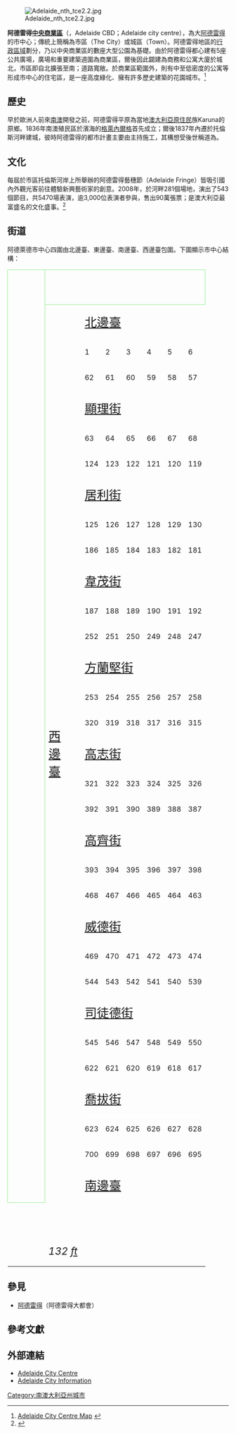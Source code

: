 {{NoteTA
|G1=Country
|T = zh-hans:阿德莱德中央商业区; zh-hant:阿德萊德市中心; zh-tw:阿德雷得中央商業區; zh-hk:阿德萊德市中心;
|1 = zh-hans:阿德莱德; zh-hant:阿德萊德; zh-tw:阿德雷得; zh-hk:阿德萊德;
|2 = zh-hans:中央商业区; zh-hant:市中心; zh-tw:中央商業區; zh-hk:市中心;
|3=zh:南澳大利亞州;zh-cn:南澳大利亚州;zh-hk:南澳州;
}}
{{coord|-34.929|138.601|type:city(10229)_region:AU-SA_scale:30000|format=dms|display=title}}
{{Infobox Australian Place 
| type     = suburb
| name     = 阿德雷得
| city     = 阿德雷得
| state    = sa
| image    = Adelaide festival centre.jpg
| caption  = 托倫斯湖畔的阿德雷得市中心
| lga      = [[阿德雷得|阿德雷得]]
| postcode = 5000
| pop       = 12,962 |pop_year = {{CensusAU|2011}}
| pop_footnotes = <ref name=abs2011>{{Census 2011 AUS | id = SSC40002 | name = Adelaide (State Suburb) | accessdate = 25 Jan 2015 | quick = on}}</ref>
| pop2      = 10,229 |pop2_year = {{CensusAU|2006}}
| pop2_footnotes = <ref name="abs2006">{{Census 2006 AUS | id = SSC41011 | name = Adelaide (State Suburb) | accessdate = 25 October 2007 | quick = on}}</ref>
| area     = 10.5
| established = 1837
}}
[[File:Adelaide_nth_tce2.2.jpg|thumb]]


'''阿德雷得[[中央商務區|中央商業區]]'''（{{lang-en|Adelaide central business district}}，Adelaide CBD；Adelaide city centre），為大[[阿德雷得|阿德雷得]]的市中心；傳統上簡稱為市區（The City）或城區（Town）。阿德雷得地區的[[南澳大利亞州地方政府區域|行政區域]]劃分，乃以中央商業區的數座大型公園為基礎。由於阿德雷得都心建有5座公共廣場，廣場和重要建築週圍為商業區，爾後因此闢建為商務和公寓大廈於城北，市區即自北擴張至南；道路寬敞。於商業區範圍外，則有中至低密度的公寓等形成市中心的住宅區，是一座高度綠化、擁有許多歷史建築的花園城市。<ref>[http://www.wilmap.com.au/samaps/adcity.html Adelaide City Centre Map] {{webarchive|url=https://web.archive.org/web/20100103055814/http://www.wilmap.com.au/samaps/adcity.html |date=2010-01-03 }}</ref>

==歷史==
早於歐洲人前來[[南澳大利亞州|南澳]]開發之前，阿德雷得平原為當地[[澳大利亞原住民|澳大利亞原住民]]族Karuna的原鄉。1836年南澳殖民區於濱海的[[格萊內爾格_(南澳大利亞州)|格萊內爾格]]首先成立；爾後1837年內遷於托倫斯河畔建城，彼時阿德雷得的都市計畫主要由{{tsl|en|William Light|威廉·萊特}}主持施工，其構想受後世稱道為{{tsl|en|Light's Vision|萊特的遠見}}。

==文化==
每屆於市區托倫斯河岸上所舉辦的阿德雷得藝穗節（Adelaide Fringe）皆吸引國內外觀光客前往體驗新興藝術家的創意。2008年，於河畔281個場地，演出了543個節目，共5470場表演，逾3,000位表演者參與，售出90萬張票；是澳大利亞最富盛名的文化盛事。<ref>{{cite web|url=http://211.72.204.97/taipeifringe/Content/ContentPage.aspx?id=4796|title=臺北藝穗節 -|website=211.72.204.97|access-date=2010-01-13|archive-url=https://web.archive.org/web/20160304124406/http://211.72.204.97/taipeifringe/Content/ContentPage.aspx?id=4796|archive-date=2016-03-04|dead-url=yes}}</ref>

==街道==
阿德萊德市中心四圍由北邊臺、東邊臺、南邊臺、西邊臺包圍。下圖顯示市中心結構：
{| style="font-size: 50%; border-collapse:collapse; text-align: center; margin: 1em auto 1em auto; " cell-padding="0" cell-margin="0"
|-bgcolor=lightgreen
| rowspan=32           style="border:1px solid lightgreen;" | 
| colspan=36           style="border:1px solid lightgreen;" | <br> 
| colspan=3 rowspan=10 style="border:1px solid lightgreen;" |
| colspan=1 rowspan=13 style="border:1px solid lightgreen;" |
| colspan=2 rowspan=16 style="border:1px solid lightgreen;" |
| colspan=2 rowspan=19 style="border:1px solid lightgreen;" |
| colspan=1 rowspan=25 style="border:1px solid lightgreen;" |
| colspan=1 rowspan=32 style="border:1px solid lightgreen;" |
|-bgcolor=white
| rowspan=31 style="border:1px solid white;" | <big><big><big>     [[西邊臺_(南澳州)|西<br>邊<br>臺]]
| colspan=34 style="border:1px solid white;" | <big><big><big>[[北邊臺_(南澳州)|北邊臺]]
| rowspan=9  style="border:1px solid white;" | <big><big><big>     [[東邊臺_(南澳州)|東<br>邊<br>臺]]
|            style="border:1px solid white;" | <big><big>''132 [[Foot_(unit)|ft]]''
|-bgcolor=pink
|1||2||3||4||5||6||7||8
| rowspan=4  bgcolor=white style="border:1px solid white;" valign=bottom | <big><big><big>     [[摩佛街|摩<br>佛<br>街]]
|9||10||11||12||13||14||15||16
| rowspan=12 bgcolor=white style="border:1px solid white;"               | <big><big><big>    [[英皇威廉街|英<br>皇<br>威<br>廉<br>街]]<br> 
|17||18||19||20||21||22||23||24
| rowspan=4  bgcolor=white style="border:1px solid white;" valign=bottom | <big><big><big>     [[砵甸尼街|砵<br>甸<br>尼<br>街]]
|25||26||27||28||29||30||31
|-bgcolor=pink
|62||61||60||59||58||57||56||55
|54||53||52||51||50||49||48||47
|46||45||44||43||42||41||40||39
|38||37||36||35||34||33||32
|-bgcolor=white
| colspan=8 style="border:1px solid white;" | <big><big><big>[[顯理街|顯理街]] 
| colspan=8 style="border:1px solid white;" | <big><big><big>[[顯理街|顯理街]] 
| colspan=8 style="border:1px solid white;" | <big><big><big>[[溫都摩|溫都摩]]
| colspan=7 style="border:1px solid white;" | <big><big><big>[[溫都街|溫都街]]
|           style="border:1px solid white;" | <big><big>''66 [[Foot_(unit)|ft]]''
|-bgcolor=pink
|63||64||65||66||67||68||69||70
|71||72||73||74||75||76||77||78
|79||80||81||82||83||84||85||86
|87||88||89||90||91||92||93
|-bgcolor=pink
|124||123||122||121||120||119||118
| rowspan=4 colspan=3 bgcolor=lightgreen | <big><big><big>[[禮智廣場|禮智<br><br>廣場]]
|115||114||113||112||111||110||109
|108||107||106||105||104||103||102
| rowspan=4 colspan=3 bgcolor=lightgreen | <big><big><big>[[軒馬士廣場|軒馬士<br><br>廣場]]
|99||98||97||96||95||94
|-bgcolor=white
| colspan=7 style="border:1px solid white;" | <big><big><big>[[居利街|居利街]]
| colspan=7 style="border:1px solid white;" | <big><big><big>[[居利街|居利街]]
| colspan=7 style="border:1px solid white;" | <big><big><big>[[君埠街|君埠街]]
| colspan=6 style="border:1px solid white;" | <big><big><big>[[君埠街|君埠街]]
|           style="border:1px solid white;" | <big><big>''99 [[Foot_(unit)|ft]]''
|-bgcolor=pink
|125||126||127||128||129||130||131
|134||135||136||137||138||139||140
|141||142||143||144||145||146||147
|150||151||152||153||154||155
|-bgcolor=pink
|186||185||184||183||182||181||180
|177||176||175||174||173||172||171
|170||169||168||167||166||165||164
|161||160||159||158||157||156
|-bgcolor=white
| colspan=8  style="border:1px solid white;"              | <big><big><big>[[韋茂街|韋茂街]]
| rowspan=6  style="border:1px solid white;" valign=top   | <big><big><big>     [[摩佛街|摩<br>佛<br>街]]<br> 
| colspan=8  style="border:1px solid white;"              | <big><big><big>[[韋茂街|韋茂街]]
| colspan=8  style="border:1px solid white;"              | <big><big><big>[[卑利街_(阿德萊德)|卑利街]] 
| rowspan=6  style="border:1px solid white;" valign=top   | <big><big><big>     [[砵甸尼街|砵<br>甸<br>尼<br>街]]<br> 
| colspan=8  style="border:1px solid white;"              | <big><big><big>[[卑利街_(阿德萊德)|卑利街]] 
| colspan=2  style="border:1px solid white;"  align=right | <big><big><!-- [[East_Terrace,_Adelaide|]] -->
| rowspan=3  style="border:1px solid white;" valign=bottom| <big><big><!-- [[East_Terrace,_Adelaide|]] -->
|            style="border:1px solid white;"              | <big><big>     ''66 [[Foot_(unit)|ft]]''
|-bgcolor=pink
|187||188||189||190||191||192||193||194
|195||196||197||198||199||200||201||202
|203||204||205||206||207||208||209||210
|211||212||213||214||215||216||217||218
| rowspan=20 bgcolor=white style="border:1px solid white;" | <big><big><big>[[克街_(南澳州)|克<br>街]]
|219
|-bgcolor=pink
|252||251||250||249||248||247||246||245
|244||243||242||241||240||239||238||237
|236||235||234||233||232||231||230||229
|228||227||226||225||224||223||222||221
|220
|-bgcolor=white
| colspan=8 style="border:1px solid white;" | <big><big><big>[[方蘭堅街|方蘭堅街]]
| colspan=8 style="border:1px solid white;" | <big><big><big>[[方蘭堅街|方蘭堅街]]
| colspan=8 style="border:1px solid white;" | <big><big><big>[[方蘭德士街|方蘭德士街]]
| colspan=8 style="border:1px solid white;" | <big><big><big>[[方蘭德士街|方蘭德士街]]
| colspan=2 style="border:1px solid white;" | <big><big><big>
| rowspan=3 style="border:1px solid white;" | <big><big><!--[[East_Terrace,_Adelaide|]]<br> -->
|           style="border:1px solid white;" | <big><big>''99 [[Foot_(unit)|ft]]''
|-bgcolor=pink
|253||254||255||256||257||258||259||260
|261||262||263||264||265||266||267
| rowspan=5 colspan=3 bgcolor=lightgreen | <big><big><big>[[維多利亞廣場_(阿得雷德)|維多利亞<br>廣場]]
|270||271||272||273||274||275||276
|277||278||279||280||281||282||283||284
|285||286
|-bgcolor=pink
|320||319||318||317||316||315||314||313
|312||311||310||309||308||307||306
|303||302||301||300||299||298||297
|296||295||294||293||292||291||290||289
|288||287
|-bgcolor=white
| colspan=16 style="border:1px solid white;" | <big><big><big>[[高志街|高志街]]
| colspan=16 style="border:1px solid white;" | <big><big><big>[[屈埠街|屈埠街]]
| colspan=4  style="border:1px solid white;" | <big><big><big>
| rowspan=3  style="border:1px solid white;" | <big><big>     
|            style="border:1px solid white;" | <big><big>''132 [[Foot_(unit)|ft]]''
|-bgcolor=pink
|321||322||323||324||325||326||327||328
| rowspan=6  bgcolor=white style="border:1px solid white;" valign=bottom | <big><big><big>[[布朗街_(阿德萊德)|布<br>朗<br>街]]
|329||330||331||332||333||334||335
|338||339||340||341||342||343||344
| rowspan=6  bgcolor=white style="border:1px solid white;" valign=bottom | <big><big><big>[[韓信街|韓<br>信<br>街]]
|345||346||347||348||349||350||351||352
|353||354||355||356
|-bgcolor=pink
|392||391||390||389||388||387||386||385
|384||383||382||381||380||379||378
|375||374||373||372||371||370||369
|368||367||366||365||364||363||362||361
|360||359||358||357
|-bgcolor=white
| colspan=8  style="border:1px solid white;"            | <big><big><big>    [[高齊街|高齊街]] 
| colspan=8  style="border:1px solid white;"            | <big><big><big>    [[高齊街|高齊街]] 
| rowspan=12 style="border:1px solid white;"            | <big><big><big>         [[英皇威廉街|英<br>皇<br>威<br>廉<br>街]]
| colspan=8  style="border:1px solid white;"            | <big><big><big>    [[晏加士街|晏加士街]]
| colspan=8  style="border:1px solid white;"            | <big><big><big>    [[晏加士街|晏加士街]]
| colspan=6  style="border:1px solid white;"            | <big><big><big>
| rowspan=6  style="border:1px solid white;"            | <big><big><big>     <br>[[東邊臺|東<br>邊<br>臺]]
|            style="border:1px solid white;"            | <big><big>         ''99 [[Foot_(unit)|ft]]''
|-bgcolor=pink
|393||394||395||396||397||398||399||400
|401||402||403||404||405||406||407||408
|409||410||411||412||413||414||415||416
|417||418||419||420||421||422||423||424
|425||426||427||428||429||430
|-bgcolor=pink
|468||467||466||465||464||463||462||461
|460||459||458||457||456||455||454||453
|452||451||450||449||448||447||446||445
|444||443||442||441||440||439||438||437
|436||435||434||433||432||431
|-bgcolor=white
| colspan=8 style="border:1px solid white;" | <big><big><big>[[威德街|威德街]]
| colspan=8 style="border:1px solid white;" | <big><big><big>[[威德街|威德街]]
| colspan=8 style="border:1px solid white;" | <big><big><big>[[嘉靈頓街|嘉靈頓街]]
| colspan=8 style="border:1px solid white;" | <big><big><big>[[嘉靈頓街|嘉靈頓街]]
| colspan=6 style="border:1px solid white;" | <big><big><big>
|           style="border:1px solid white;" | <big><big>''66 [[Foot_(unit)|ft]]''
|-bgcolor=pink
|469||470||471||472||473||474||475
| rowspan=4 colspan=3 bgcolor=lightgreen | <big><big><big>[[屈摩廣場|屈摩<br><br>廣場]]
|478||479||480||481||482||483||484
|485||486||487||488||489||490||491
| rowspan=4 colspan=3 bgcolor=lightgreen | <big><big><big>[[荷都廣場|荷都<br><br>廣場]]
|494||495||496||497||498||499||500
|501||502||503||504||505||506
|-bgcolor=pink
|544||543||542||541||540||539||538
|535||534||533||532||531||530||529
|528||527||526||525||524||523||522
|519||518||517||516||515||514||513
|512||511||510||509||508||507
|-bgcolor=white
| colspan=7 style="border:1px solid white;" | <big><big><big>[[司徒德街|司徒德街]]
| colspan=7 style="border:1px solid white;" | <big><big><big>[[司徒德街|司徒德街]]
| colspan=7 style="border:1px solid white;" | <big><big><big>[[夏利佛街|夏利佛街]]
| colspan=7 style="border:1px solid white;" | <big><big><big>[[夏利佛街|夏利佛街]]
| colspan=7 style="border:1px solid white;" | <big><big><big>
| rowspan=7 style="border:1px solid white;" | <big><big><big>     [[東邊臺|東<br>邊<br>臺]]<br> 
|           style="border:1px solid white;" | <big><big>''99 [[Foot_(unit)|ft]]''
|- bgcolor=pink
|545||546||547||548||549||550||551
|554||555||556||557||558||559||560
|561||562||563||564||565||566||567
|570||571||572||573||574||575||576
|577||578||579||580||581||582||583
|- bgcolor=pink
|622||621||620||619||618||617||616||615
| rowspan=4  bgcolor=white style="border:1px solid white;" valign=top | <big><big><big>[[布朗街_(阿德萊德)|布<br>朗<br>街]]
|614||613||612||611||610||609||608||607
|606||605||604||603||602||601||600||599
| rowspan=4  bgcolor=white style="border:1px solid white;" valign=top | <big><big><big>[[韓信街|韓<br>信<br>街]]
|598||597||596||595||594||593||592||591
|590||589||588||587||586||585||584
|-bgcolor=white
| colspan=8 style="border:1px solid white;" | <big><big><big>[[喬拔街|喬拔街]]
| colspan=8 style="border:1px solid white;" | <big><big><big>[[喬拔街|喬拔街]]
| colspan=8 style="border:1px solid white;" | <big><big><big>[[機利士街|機利士街]]
| colspan=8 style="border:1px solid white;" | <big><big><big>[[機利士街|機利士街]]
| colspan=8 style="border:1px solid white;" | <big><big><big>
|           style="border:1px solid white;" | <big><big>''66 [[Foot_(unit)|ft]]''
|-bgcolor=pink
|623||624||625||626||627||628||629||630
|631||632||633||634||635||636||637||638
|639||640||641||642||643||644||645||646
|647||648||649||650||651||652||653||654
|655||656||657||658||659||660||661
|-bgcolor=pink
|700||699||698||697||696||695||694||693
|692||691||690||689||688||687||686||685
|684||683||682||681||680||679||678||677
|676||675||674||673||672||671||670||669
|668||667||666||665||664||663||662
|-bgcolor=white
| colspan=43 style="border:1px solid white;" | <big><big><big>[[南邊臺_(南澳州)|南邊臺]]
|            style="border:1px solid white;" | <big><big>''132 [[Foot_(unit)|ft]]''
|-bgcolor=lightgreen
| colspan=47 | <br> 
|- 
|                 
| <big><big>''132 [[Foot_(unit)|ft]]''
| colspan=8 |
| <big><big>''99 [[Foot_(unit)|ft]]''
| colspan=8 |
| <big><big>''132 [[Foot_(unit)|ft]]''
| colspan=8 |
| <big><big>''99 [[Foot_(unit)|ft]]''
| colspan=8 |
| <big><big>''132 [[Foot_(unit)|ft]]''
| colspan=7 |
| <big><big>''132 [[Foot_(unit)|ft]]''
|                 
| <big><big>''(width)''
|}

==參見==
*[[阿德雷得|阿德雷得]]（阿德雷得大都會）

==參考文獻==
{{reflist}}

==外部連結==
*[https://web.archive.org/web/20090215162943/http://goaustralia.about.com/cs/sasightseeing/a/adelaide1.htm Adelaide City Centre]
*[https://web.archive.org/web/20100104132936/http://www.pleasetakemeto.com/australia/adelaide-city/information Adelaide City Information]

[[Category:南澳大利亞州城市|Category:南澳大利亞州城市]]